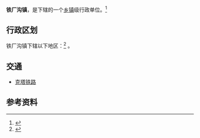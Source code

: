 {{中国乡级行政区|65/42/24/101/000}}

'''铁厂沟镇'''，是{{PRC admin/fullname|65/42/24/101/000|3}}下辖的一个[[乡镇|乡镇]]级行政单位。<ref>{{PRC admin/ref sgc|{{PRC admin/parent|65/42/24/101/000}}}}</ref>

== 行政区划 ==
铁厂沟镇下辖以下地区：<ref>{{PRC admin/ref sgc|65/42/24/101/000}}</ref>
{{PRC admin/children|65/42/24/101/000}}。

== 交通 ==
* {{rint|cn|rail}}[[克塔铁路|克塔铁路]]

== 参考资料 ==
{{reflist}}

{{PRC admin/navcat|65/42/24/101/000}}
